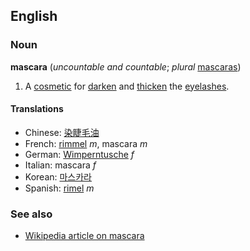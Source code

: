 ==English==
===Noun===
'''mascara''' (''uncountable and countable''; ''plural'' [[mascaras]])

# A [[cosmetic]] for [[darken]] and [[thicken]] the [[eyelash]]es.

====Translations====
*Chinese: [[染睫毛油]]
*French: [[rimmel]] ''m'', mascara ''m''
*German: [[Wimperntusche]] ''f''
*Italian: mascara ''f''
*Korean: [[마스카라]]
*Spanish: [[rimel]] ''m''

===See also===
*[[w:Mascara|Wikipedia article on mascara]]